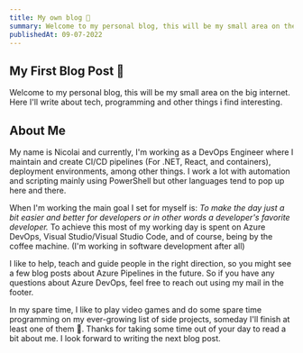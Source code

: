 ```yaml
---
title: My own blog 👀
summary: Welcome to my personal blog, this will be my small area on the big internet. Here I'll write about tech, programming and other things i find interesting.
publishedAt: 09-07-2022
---
```


## My First Blog Post 🎉

Welcome to my personal blog, this will be my small area on the big internet.
Here I'll write about tech, programming and other things i find interesting.

## About Me
My name is Nicolai and currently, I'm working as a DevOps Engineer where I maintain and create CI/CD pipelines (For .NET, React, and containers), deployment environments, among other things.
I work a lot with automation and scripting mainly using PowerShell but other languages tend to pop up here and there.

When I'm working the main goal I set for myself is: _To make the day just a bit easier and better for developers or in other words a developer's favorite developer._
To achieve this most of my working day is spent on Azure DevOps, Visual Studio/Visual Studio Code, and of course, being by the coffee machine. (I'm working in software development after all)

I like to help, teach and guide people in the right direction, so you might see a few blog posts about Azure Pipelines in the future.
So if you have any questions about Azure DevOps, feel free to reach out using my mail in the footer.

In my spare time, I like to play video games and do some spare time programming on my ever-growing list of side projects, someday I'll finish at least one of them 🤞.
Thanks for taking some time out of your day to read a bit about me. I look forward to writing the next blog post.
